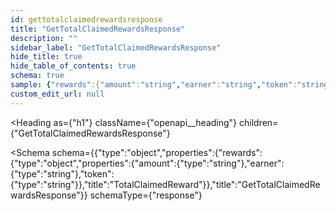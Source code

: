 ```yaml
---
id: gettotalclaimedrewardsresponse
title: "GetTotalClaimedRewardsResponse"
description: ""
sidebar_label: "GetTotalClaimedRewardsResponse"
hide_title: true
hide_table_of_contents: true
schema: true
sample: {"rewards":{"amount":"string","earner":"string","token":"string"}}
custom_edit_url: null
---
```



<Heading
  as={"h1"}
  className={"openapi__heading"}
  children={"GetTotalClaimedRewardsResponse"}
>
</Heading>





<Schema
  schema={{"type":"object","properties":{"rewards":{"type":"object","properties":{"amount":{"type":"string"},"earner":{"type":"string"},"token":{"type":"string"}},"title":"TotalClaimedReward"}},"title":"GetTotalClaimedRewardsResponse"}}
  schemaType={"response"}
>
  
</Schema>
            